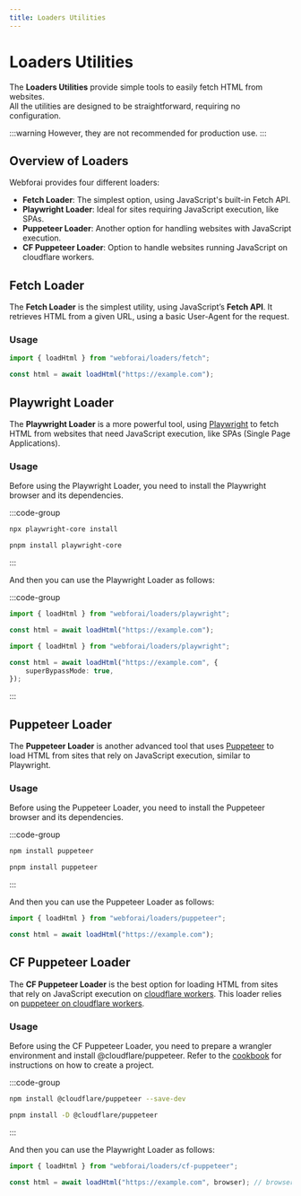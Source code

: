 ```yaml
---
title: Loaders Utilities
---
```


# Loaders Utilities

The **Loaders Utilities** provide simple tools to easily fetch HTML from websites.  
All the utilities are designed to be straightforward, requiring no configuration. 

:::warning
However, they are not recommended for production use.
:::

## Overview of Loaders

Webforai provides four different loaders:

- **Fetch Loader**: The simplest option, using JavaScript's built-in Fetch API.
- **Playwright Loader**: Ideal for sites requiring JavaScript execution, like SPAs.
- **Puppeteer Loader**: Another option for handling websites with JavaScript execution.
- **CF Puppeteer Loader**: Option to handle websites running JavaScript on cloudflare workers.

## Fetch Loader

The **Fetch Loader** is the simplest utility, using JavaScript’s **Fetch API**. 
It retrieves HTML from a given URL, using a basic User-Agent for the request.

### Usage

```ts twoslash
import { loadHtml } from "webforai/loaders/fetch";

const html = await loadHtml("https://example.com");
```

## Playwright Loader

The **Playwright Loader** is a more powerful tool, using [Playwright](https://playwright.dev/) to 
fetch HTML from websites that need JavaScript execution, like SPAs (Single Page Applications).

### Usage

Before using the Playwright Loader, you need to install the Playwright browser and its dependencies.

:::code-group

```bash [npm]
npx playwright-core install
```

```bash [pnpm]
pnpm install playwright-core
```
:::

And then you can use the Playwright Loader as follows:

:::code-group

```ts twoslash [basic-usage]
import { loadHtml } from "webforai/loaders/playwright";

const html = await loadHtml("https://example.com");
```

```ts twoslash [super-bypass-mode]
import { loadHtml } from "webforai/loaders/playwright";

const html = await loadHtml("https://example.com", {
    superBypassMode: true,
});

```
:::


## Puppeteer Loader

The **Puppeteer Loader** is another advanced tool that uses [Puppeteer](https://pptr.dev/) to 
load HTML from sites that rely on JavaScript execution, similar to Playwright.

### Usage

Before using the Puppeteer Loader, you need to install the Puppeteer browser and its dependencies.

:::code-group

```bash [npm]
npm install puppeteer 
```

```bash [pnpm]
pnpm install puppeteer 
```
:::

And then you can use the Puppeteer Loader as follows:

```ts twoslash
import { loadHtml } from "webforai/loaders/puppeteer";

const html = await loadHtml("https://example.com");
```

## CF Puppeteer Loader
The **CF Puppeteer Loader** is the best option for loading HTML from sites that rely on JavaScript execution on [cloudflare workers](https://workers.cloudflare.com/). This loader relies on [puppeteer on cloudflare workers](https://developers.cloudflare.com/browser-rendering/platform/puppeteer/).

### Usage
Before using the CF Puppeteer Loader, you need to prepare a wrangler environment and install @cloudflare/puppeteer. Refer to the [cookbook](/cookbook/cf-workers) for instructions on how to create a project.

:::code-group

```bash [npm]
npm install @cloudflare/puppeteer --save-dev
```

```bash [pnpm]
pnpm install -D @cloudflare/puppeteer
```
:::

And then you can use the Playwright Loader as follows:

```ts
import { loadHtml } from "webforai/loaders/cf-puppeteer";

const html = await loadHtml("https://example.com", browser); // browser is the puppeteer browser instance
```

